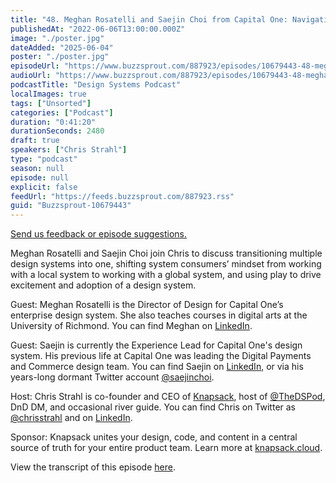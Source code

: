 ```yaml
---
title: "48. Meghan Rosatelli and Saejin Choi from Capital One: Navigating design system convergence, adoption, and contribution simultaneously"
publishedAt: "2022-06-06T13:00:00.000Z"
image: "./poster.jpg"
dateAdded: "2025-06-04"
poster: "./poster.jpg"
episodeUrl: "https://www.buzzsprout.com/887923/episodes/10679443-48-meghan-rosatelli-and-saejin-choi-from-capital-one-navigating-design-system-convergence-adoption-and-contribution-simultaneously.mp3"
audioUrl: "https://www.buzzsprout.com/887923/episodes/10679443-48-meghan-rosatelli-and-saejin-choi-from-capital-one-navigating-design-system-convergence-adoption-and-contribution-simultaneously.mp3"
podcastTitle: "Design Systems Podcast"
localImages: true
tags: ["Unsorted"]
categories: ["Podcast"]
duration: "0:41:20"
durationSeconds: 2480
draft: true
speakers: ["Chris Strahl"]
type: "podcast"
season: null
episode: null
explicit: false
feedUrl: "https://feeds.buzzsprout.com/887923.rss"
guid: "Buzzsprout-10679443"
---
```

[Send us feedback or episode suggestions.](https://www.buzzsprout.com/twilio/text_messages/887923/open_sms)

Meghan Rosatelli and Saejin Choi join Chris to discuss transitioning multiple design systems into one, shifting system consumers’ mindset from working with a local system to working with a global system, and using play to drive excitement and adoption of a design system.  
  
Guest: Meghan Rosatelli is the Director of Design for Capital One’s enterprise design system. She also teaches courses in digital arts at the University of Richmond. You can find Meghan on [LinkedIn](https://www.linkedin.com/in/meghanrosatelli/).  
  
Guest: Saejin is currently the Experience Lead for Capital One's design system. His previous life at Capital One was leading the Digital Payments and Commerce design team. You can find Saejin on [LinkedIn](https://www.linkedin.com/in/saejin/), or via his years-long dormant Twitter account [@saejinchoi](https://twitter.com/saejinchoi).  
  
Host: Chris Strahl is co-founder and CEO of [Knapsack](https://www.knapsack.cloud/), host of [@TheDSPod](https://twitter.com/thedspod), DnD DM, and occasional river guide. You can find Chris on Twitter as [@chrisstrahl](https://twitter.com/chrisstrahl) and on [LinkedIn](https://www.linkedin.com/in/chrisstrahl/).  
  
Sponsor: Knapsack unites your design, code, and content in a central source of truth for your entire product team. Learn more at [knapsack.cloud](https://www.knapsack.cloud/?utm_source=podcast).  
  
View the transcript of this episode [here](https://www.knapsack.cloud/blog/dsp-48-meghan-rosatelli-saejin-choi-capital-one).
